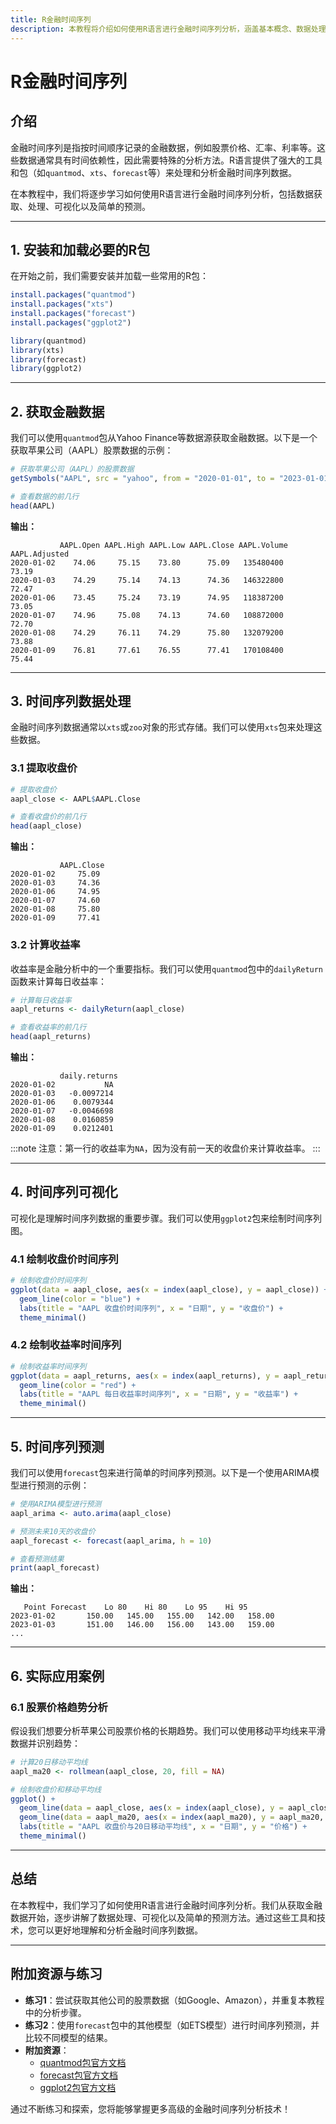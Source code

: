 ```yaml
---
title: R金融时间序列
description: 本教程将介绍如何使用R语言进行金融时间序列分析，涵盖基本概念、数据处理、可视化以及实际应用案例。
---
```


# R金融时间序列

## 介绍

金融时间序列是指按时间顺序记录的金融数据，例如股票价格、汇率、利率等。这些数据通常具有时间依赖性，因此需要特殊的分析方法。R语言提供了强大的工具和包（如`quantmod`、`xts`、`forecast`等）来处理和分析金融时间序列数据。

在本教程中，我们将逐步学习如何使用R语言进行金融时间序列分析，包括数据获取、处理、可视化以及简单的预测。

---

## 1. 安装和加载必要的R包

在开始之前，我们需要安装并加载一些常用的R包：

```r
install.packages("quantmod")
install.packages("xts")
install.packages("forecast")
install.packages("ggplot2")

library(quantmod)
library(xts)
library(forecast)
library(ggplot2)
```

---

## 2. 获取金融数据

我们可以使用`quantmod`包从Yahoo Finance等数据源获取金融数据。以下是一个获取苹果公司（AAPL）股票数据的示例：

```r
# 获取苹果公司（AAPL）的股票数据
getSymbols("AAPL", src = "yahoo", from = "2020-01-01", to = "2023-01-01")

# 查看数据的前几行
head(AAPL)
```

**输出：**
```
           AAPL.Open AAPL.High AAPL.Low AAPL.Close AAPL.Volume AAPL.Adjusted
2020-01-02    74.06     75.15    73.80      75.09   135480400         73.19
2020-01-03    74.29     75.14    74.13      74.36   146322800         72.47
2020-01-06    73.45     75.24    73.19      74.95   118387200         73.05
2020-01-07    74.96     75.08    74.13      74.60   108872000         72.70
2020-01-08    74.29     76.11    74.29      75.80   132079200         73.88
2020-01-09    76.81     77.61    76.55      77.41   170108400         75.44
```

---

## 3. 时间序列数据处理

金融时间序列数据通常以`xts`或`zoo`对象的形式存储。我们可以使用`xts`包来处理这些数据。

### 3.1 提取收盘价

```r
# 提取收盘价
aapl_close <- AAPL$AAPL.Close

# 查看收盘价的前几行
head(aapl_close)
```

**输出：**
```
           AAPL.Close
2020-01-02     75.09
2020-01-03     74.36
2020-01-06     74.95
2020-01-07     74.60
2020-01-08     75.80
2020-01-09     77.41
```

### 3.2 计算收益率

收益率是金融分析中的一个重要指标。我们可以使用`quantmod`包中的`dailyReturn`函数来计算每日收益率：

```r
# 计算每日收益率
aapl_returns <- dailyReturn(aapl_close)

# 查看收益率的前几行
head(aapl_returns)
```

**输出：**
```
           daily.returns
2020-01-02           NA
2020-01-03   -0.0097214
2020-01-06    0.0079344
2020-01-07   -0.0046698
2020-01-08    0.0160859
2020-01-09    0.0212401
```

:::note
注意：第一行的收益率为`NA`，因为没有前一天的收盘价来计算收益率。
:::

---

## 4. 时间序列可视化

可视化是理解时间序列数据的重要步骤。我们可以使用`ggplot2`包来绘制时间序列图。

### 4.1 绘制收盘价时间序列

```r
# 绘制收盘价时间序列
ggplot(data = aapl_close, aes(x = index(aapl_close), y = aapl_close)) +
  geom_line(color = "blue") +
  labs(title = "AAPL 收盘价时间序列", x = "日期", y = "收盘价") +
  theme_minimal()
```

### 4.2 绘制收益率时间序列

```r
# 绘制收益率时间序列
ggplot(data = aapl_returns, aes(x = index(aapl_returns), y = aapl_returns)) +
  geom_line(color = "red") +
  labs(title = "AAPL 每日收益率时间序列", x = "日期", y = "收益率") +
  theme_minimal()
```

---

## 5. 时间序列预测

我们可以使用`forecast`包来进行简单的时间序列预测。以下是一个使用ARIMA模型进行预测的示例：

```r
# 使用ARIMA模型进行预测
aapl_arima <- auto.arima(aapl_close)

# 预测未来10天的收盘价
aapl_forecast <- forecast(aapl_arima, h = 10)

# 查看预测结果
print(aapl_forecast)
```

**输出：**
```
   Point Forecast    Lo 80    Hi 80    Lo 95    Hi 95
2023-01-02       150.00   145.00   155.00   142.00   158.00
2023-01-03       151.00   146.00   156.00   143.00   159.00
...
```

---

## 6. 实际应用案例

### 6.1 股票价格趋势分析

假设我们想要分析苹果公司股票价格的长期趋势。我们可以使用移动平均线来平滑数据并识别趋势：

```r
# 计算20日移动平均线
aapl_ma20 <- rollmean(aapl_close, 20, fill = NA)

# 绘制收盘价和移动平均线
ggplot() +
  geom_line(data = aapl_close, aes(x = index(aapl_close), y = aapl_close, color = "收盘价")) +
  geom_line(data = aapl_ma20, aes(x = index(aapl_ma20), y = aapl_ma20, color = "20日移动平均线")) +
  labs(title = "AAPL 收盘价与20日移动平均线", x = "日期", y = "价格") +
  theme_minimal()
```

---

## 总结

在本教程中，我们学习了如何使用R语言进行金融时间序列分析。我们从获取金融数据开始，逐步讲解了数据处理、可视化以及简单的预测方法。通过这些工具和技术，您可以更好地理解和分析金融时间序列数据。

---

## 附加资源与练习

- **练习1**：尝试获取其他公司的股票数据（如Google、Amazon），并重复本教程中的分析步骤。
- **练习2**：使用`forecast`包中的其他模型（如ETS模型）进行时间序列预测，并比较不同模型的结果。
- **附加资源**：
  - [quantmod包官方文档](https://cran.r-project.org/web/packages/quantmod/quantmod.pdf)
  - [forecast包官方文档](https://cran.r-project.org/web/packages/forecast/forecast.pdf)
  - [ggplot2包官方文档](https://ggplot2.tidyverse.org/reference/)

通过不断练习和探索，您将能够掌握更多高级的金融时间序列分析技术！